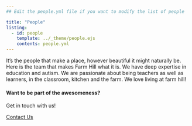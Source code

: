 ```yaml
---
## Edit the people.yml file if you want to modify the list of people

title: "People"
listing:
  - id: people
    template: ../_theme/people.ejs
    contents: people.yml
---
```

It's the people that make a place, however beautiful it might naturally be. 
Here is the team that makes Farm Hill what it is. We have deep expertise in education and autism.
We are passionate about being teachers as well as learners, in the classroom, kitchen and the farm. 
We love living at farm hill! 

::: {#people}
:::

::: {.page-cta}

#### Want to be part of the awesomeness? 

Get in touch with us!

<a href="/contact" class="btn btn-primary">Contact Us</a>

:::
